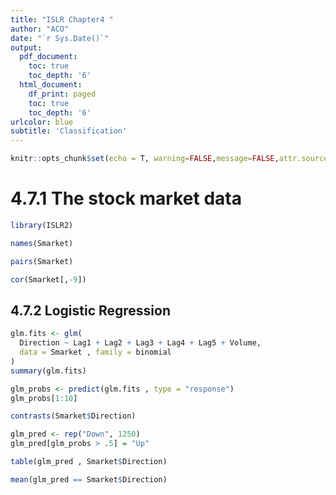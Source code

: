 ```yaml
---
title: "ISLR Chapter4 "
author: "ACO"
date: "`r Sys.Date()`"
output:
  pdf_document:
    toc: true
    toc_depth: '6'
  html_document:
    df_print: paged
    toc: true
    toc_depth: '6'
urlcolor: blue
subtitle: 'Classification'
---
```


\newpage
```r
knitr::opts_chunk$set(echo = T, warning=FALSE,message=FALSE,attr.source='.numberLines',attr.output='.numberLines', fig.align='center', dpi=350, fig.width=15, fig.height=15)
```

# 4.7.1 The stock market data

```r
library(ISLR2)
```

```r
names(Smarket)
```

```r
pairs(Smarket)
```

```r
cor(Smarket[,-9])
```

## 4.7.2 Logistic Regression

```r
glm.fits <- glm(
  Direction ~ Lag1 + Lag2 + Lag3 + Lag4 + Lag5 + Volume,
  data = Smarket , family = binomial
)
summary(glm.fits)
```

```r
glm_probs <- predict(glm.fits , type = "response")
glm_probs[1:10]
```

```r
contrasts(Smarket$Direction)
```

```r
glm_pred <- rep("Down", 1250)
glm_pred[glm_probs > .5] = "Up"
```

```r
table(glm_pred , Smarket$Direction)
```

```r
mean(glm_pred == Smarket$Direction)
```





